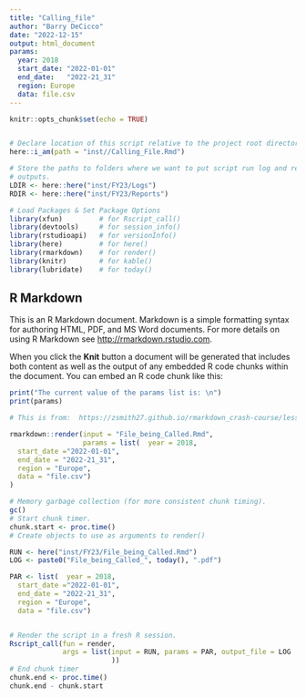 ```yaml
---
title: "Calling_file"
author: "Barry DeCicco"
date: "2022-12-15"
output: html_document
params:
  year: 2018
  start_date: "2022-01-01"
  end_date:   "2022-21_31"
  region: Europe
  data: file.csv
---
```


```r
knitr::opts_chunk$set(echo = TRUE)


# Declare location of this script relative to the project root directory.
here::i_am(path = "inst//Calling_File.Rmd")

# Store the paths to folders where we want to put script run log and report 
# outputs. 
LDIR <- here::here("inst/FY23/Logs")
RDIR <- here::here("inst/FY23/Reports")

```

```r
# Load Packages & Set Package Options
library(xfun)         # for Rscript_call()
library(devtools)     # for session_info()
library(rstudioapi)   # for versionInfo()
library(here)         # for here()
library(rmarkdown)    # for render()
library(knitr)        # for kable()
library(lubridate)    # for today()

```
## R Markdown

This is an R Markdown document. Markdown is a simple formatting syntax for authoring HTML, PDF, and MS Word documents. For more details on using R Markdown see <http://rmarkdown.rstudio.com>.

When you click the **Knit** button a document will be generated that includes both content as well as the output of any embedded R code chunks within the document. You can embed an R code chunk like this:

```r

print("The current value of the params list is: \n")
print(params)

```


```r

# This is from:  https://zsmith27.github.io/rmarkdown_crash-course/lesson-7-parameterized-reports.html#rmarkdownrender, '12.3 rmarkdown::render() '

rmarkdown::render(input = "File_being_Called.Rmd",
                  params = list(  year = 2018,
  start_date ="2022-01-01",
  end_date = "2022-21_31",
  region = "Europe",
  data = "file.csv")
)


```


```r

  
  

# Memory garbage collection (for more consistent chunk timing).
gc()
# Start chunk timer.
chunk.start <- proc.time()
# Create objects to use as arguments to render()

RUN <- here("inst/FY23/File_being_Called.Rmd")
LOG <- paste0("File_being_Called_", today(), ".pdf")

PAR <- list(  year = 2018,
  start_date ="2022-01-01",
  end_date = "2022-21_31",
  region = "Europe",
  data = "file.csv")


# Render the script in a fresh R session.
Rscript_call(fun = render, 
             args = list(input = RUN, params = PAR, output_file = LOG 
                         ))
# End chunk timer
chunk.end <- proc.time()
chunk.end - chunk.start
```


